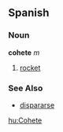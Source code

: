 == Spanish ==
=== Noun ===
'''cohete''' ''m''
# [[rocket]]

=== See Also ===
*[[dispararse]]

[[hu:Cohete]]